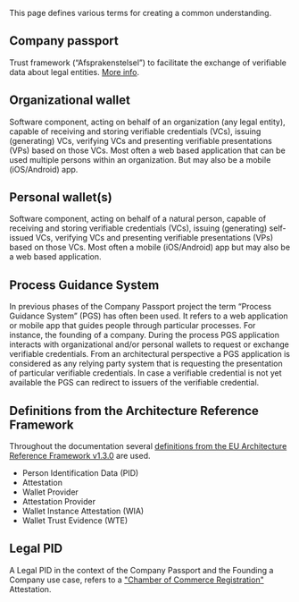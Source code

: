 
<Title size="large" variant="primary">
  Glossary
</Title>

This page defines various terms for creating a common understanding.

## Company passport

Trust framework (“Afsprakenstelsel”) to facilitate the exchange of verifiable
data about legal entities. [More info](https://dutchblockchaincoalition.org/en/use-cases-2/ondernemingspaspoort-1).

## Organizational wallet

Software component, acting on behalf of an organization (any legal entity),
capable of receiving and storing verifiable credentials (VCs), issuing
(generating) VCs, verifying VCs and presenting verifiable presentations (VPs)
based on those VCs. Most often a web based application that can be used
multiple persons within an organization. But may also be a mobile
(iOS/Android) app.

## Personal wallet(s)

Software component, acting on behalf of a natural person, capable of
receiving and storing verifiable credentials (VCs), issuing (generating) self-
issued VCs, verifying VCs and presenting verifiable presentations (VPs)
based on those VCs. Most often a mobile (iOS/Android) app but may also be
a web based application.

## Process Guidance System

In previous phases of the Company Passport project the term “Process
Guidance System” (PGS) has often been used. It refers to a web application
or mobile app that guides people through particular processes. For instance,
the founding of a company. During the process PGS application interacts with
organizational and/or personal wallets to request or exchange verifiable
credentials. From an architectural perspective a PGS application is
considered as any relying party system that is requesting the presentation of
particular verifiable credentials. In case a verifiable credential is not yet
available the PGS can redirect to issuers of the verifiable credential.

## Definitions from the Architecture Reference Framework

Throughout the documentation several [definitions from the EU Architecture Reference Framework v1.3.0](https://github.com/eu-digital-identity-wallet/eudi-doc-architecture-and-reference-framework/blob/main/docs/arf.md#2-definitions) are used.

- Person Identification Data (PID)
- Attestation
- Wallet Provider
- Attestation Provider
- Wallet Instance Attestation (WIA)
- Wallet Trust Evidence (WTE)

## Legal PID

A Legal PID in the context of the Company Passport and the Founding a Company use case, refers to a ["Chamber of Commerce Registration"](/functional/use-cases/founding-a-company#chamber-of-commerce-registration) Attestation.
